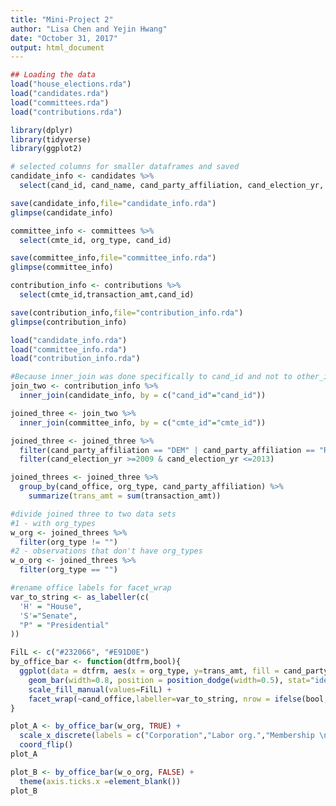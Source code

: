 ```yaml
---
title: "Mini-Project 2"
author: "Lisa Chen and Yejin Hwang"
date: "October 31, 2017"
output: html_document
---
```


```r
## Loading the data
load("house_elections.rda")
load("candidates.rda")
load("committees.rda")
load("contributions.rda")
```

```r
library(dplyr)
library(tidyverse)
library(ggplot2)
```

```r
# selected columns for smaller dataframes and saved
candidate_info <- candidates %>%
  select(cand_id, cand_name, cand_party_affiliation, cand_election_yr, cand_office)

save(candidate_info,file="candidate_info.rda")
glimpse(candidate_info)

committee_info <- committees %>%
  select(cmte_id, org_type, cand_id)

save(committee_info,file="committee_info.rda")
glimpse(committee_info)

contribution_info <- contributions %>%
  select(cmte_id,transaction_amt,cand_id)

save(contribution_info,file="contribution_info.rda")
glimpse(contribution_info)
```

```r
load("candidate_info.rda")
load("committee_info.rda")
load("contribution_info.rda")

#Because inner_join was done specifically to cand_id and not to other_id (FEC ID of the recipient committee or the supported or opposed candidate ID), the data is limited to candidates receiving money from the filing committee directly.
join_two <- contribution_info %>%
  inner_join(candidate_info, by = c("cand_id"="cand_id"))

joined_three <- join_two %>%
  inner_join(committee_info, by = c("cmte_id"="cmte_id"))

joined_three <- joined_three %>%
  filter(cand_party_affiliation == "DEM" | cand_party_affiliation == "REP") %>%
  filter(cand_election_yr >=2009 & cand_election_yr <=2013)
```

```r
joined_threes <- joined_three %>%
  group_by(cand_office, org_type, cand_party_affiliation) %>%
    summarize(trans_amt = sum(transaction_amt))

#divide joined three to two data sets
#1 - with org_types
w_org <- joined_threes %>%
  filter(org_type != "") 
#2 - observations that don't have org_types
w_o_org <- joined_threes %>%
  filter(org_type == "")

```

```r
#rename office labels for facet_wrap
var_to_string <- as_labeller(c(
  'H' = "House",
  'S'="Senate",
  "P" = "Presidential"
))

```


```r
FilL <- c("#232066", "#E91D0E")
by_office_bar <- function(dtfrm,bool){
  ggplot(data = dtfrm, aes(x = org_type, y=trans_amt, fill = cand_party_affiliation)) +
    geom_bar(width=0.8, position = position_dodge(width=0.5), stat="identity") +
    scale_fill_manual(values=FilL) +
    facet_wrap(~cand_office,labeller=var_to_string, nrow = ifelse(bool, 3, 0)) 
}
```
```r
plot_A <- by_office_bar(w_org, TRUE) +
  scale_x_discrete(labels = c("Corporation","Labor org.","Membership \n   org.","Trade \n assoc.","Co-op","Corporation w/o \n capital stock")) +
  coord_flip()
plot_A
```
```r
plot_B <- by_office_bar(w_o_org, FALSE) +
  theme(axis.ticks.x =element_blank())
plot_B

```




